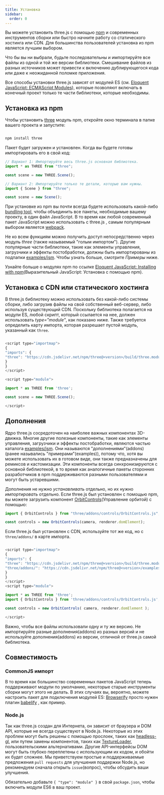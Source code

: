 ```yaml
---
title: Установка
sidebar:
  order: 0
---
```


Вы можете установить three.js с помощью [ npm](https://www.npmjs.com/) и современных инструментов сборки или
быстро начните работу со статического хостинга или CDN. Для большинства пользователей установка из npm является
лучшим выбором.

Что бы вы ни выбрали, будьте последовательны и импортируйте все файлы из одной и той же версии библиотеки.
Смешивание файлов из разных источников может привести к включению дублирующегося кода или даже к неожиданной
поломке
приложения.

Все способы установки three.js зависят от модулей ES (см.
[ Eloquent JavaScript: ECMAScript Modules](https://eloquentjavascript.net/10_modules.html#h_hF2FmOVxw7)),
которые
позволяют включать в конечный проект только те части библиотеки, которые необходимы.

## Установка из npm

Чтобы установить [ three](https://www.npmjs.com/package/three) модуль npm, откройте окно терминала в папке
вашего
проекта и запустите:

```javascript

npm install three

```

Пакет будет загружен и установлен. Когда вы будете готовы импортировать его в свой код:

```javascript
// Вариант 1: Импортируйте весь three.js основная библиотека.
import * as THREE from "three";

const scene = new THREE.Scene();

// Вариант 2: Импортируйте только те детали, которые вам нужны.
import { Scene } from "three";

const scene = new Scene();
```

При установке из npm вы почти всегда будете использовать какой-либо
[ bundling tool](https://eloquentjavascript.net/10_modules.html#h_zWTXAU93DC), чтобы объединить все пакеты,
необходимые вашему проекту, в один файл JavaScript. В то время как любой современный пакет JavaScript можно
использовать с three.js , самым популярным выбором является [ webpack](https://webpack.js.org/).

Не ко всем функциям можно получить доступ непосредственно через модуль _three_ (также называемый "голым
импортом"). Другие популярные части библиотеки, такие как элементы управления, загрузчики и эффекты
постобработки,
должны быть импортированы из подпапки [
examples/jsm](https://github.com/mrdoob/three.js/tree/dev/examples/jsm).
Чтобы узнать больше, смотрите _Примеры_ ниже.

Узнайте больше о модулях npm по ссылке [ Eloquent
JavaScript: Installing with npm](https://eloquentjavascript.net/20_node.html#h_J6hW/SmL/a)(Выразительный JavaScript: Установка с помощью npm).

## Установка с CDN или статического хостинга

В three.js библиотеку можно использовать без какой-либо системы сборки, либо загрузив файлы на свой собственный
веб-сервер, либо используя существующий CDN. Поскольку библиотека полагается на модули ES, любой скрипт, который
ссылается на нее, должен использовать _type="module"_, как показано ниже.
Также требуется определить карту импорта, которая разрешает пустой модуль, указанный как `three`.

```javascript

<script type="importmap">
{
"imports": {
"three": "https://cdn.jsdelivr.net/npm/three@<version>/build/three.module.js"
}
}
</script>

<script type="module">

import * as THREE from 'three';

const scene = new THREE.Scene();

</script>

```

## Дополнения

Ядро three.js сосредоточен на наиболее важных компонентах 3D-движка. Многие другие полезные компоненты, такие
как элементы управления, загрузчики и эффекты постобработки, являются частью каталога
[ examples/jsm](https://github.com/mrdoob/three.js/tree/dev/examples/jsm). Они называются "дополнениями"(addons) (ранее назывались "примерами"(examples)),
потому что, хотя вы можете использовать их в готовом виде, они также предназначены для ремиксов и кастомизации.
Эти компоненты всегда синхронизируются с основной библиотекой, в то время как аналогичные пакеты сторонних
разработчиков в npm поддерживаются разными пользователями и могут быть устаревшими.

Дополнения не нужно _устанавливать_ отдельно, но их нужно _импортировать_ отдельно. Если three.js был
установлен с помощью npm, вы можете загрузить компонент [OrbitControls](examples/controls/OrbitControls)(Управление орбитой) с помощью:

```javascript
import { OrbitControls } from "three/addons/controls/OrbitControls.js";

const controls = new OrbitControls(camera, renderer.domElement);
```

Если three.js был установлен с CDN, используйте тот же код, но с `three/addons/` в карте импорта.

```javascript

<script type="importmap">
{
"imports": {
"three": "https://cdn.jsdelivr.net/npm/three@<version>/build/three.module.js",
"three/addons/": "https://cdn.jsdelivr.net/npm/three@<version>/examples/jsm/"
}
}
</script>
<script type="module">

import * as THREE from 'three';
import { OrbitControls } from 'three/addons/controls/OrbitControls.js';

const controls = new OrbitControls( camera, renderer.domElement );

</script>

```

Важно, чтобы все файлы использовали одну и ту же версию. Не импортируйте разные дополнения(addons) из разных версий и
не используйте дополнения(addons) из версии, отличной от three.js самой библиотека.

## Совместимость

### CommonJS импорт

В то время как большинство современных пакетов JavaScript теперь поддерживают модули по умолчанию, некоторые
старые
инструменты сборки могут этого не делать. В этих случаях вы, вероятно, можете настроить пакет для подключения
модулей ES: [ Browserify](http://browserify.org/) просто нужен плагин [ babelify](https://github.com/babel/babelify) , как пример.

### Node.js

Так как three.js создан для Интернета, он зависит от браузера и DOM API, которые не всегда существуют в Node.js.
Некоторые из этих проблем могут быть решены с помощью прослоек, таких как
[ headless-gl](https://github.com/stackgl/headless-gl), или путем замены компонентов, таких как
[TextureLoader](api/loaders/TextureLoader), пользовательскими альтернативами. Другие API-интерфейсы DOM могут быть глубоко переплетены
с использующим их кодом, и обойти их будет сложнее.
Мы приветствуем простые и поддерживаемые предложения `pull requests` для улучшения поддержки Node.js, но
рекомендуем сначала открыть `issue`(вопрос), чтобы обсудить ваши улучшения.

Обязательно добавьте `{ "type": "module" }` в свой `package.json`, чтобы включить модули ES6 в ваш проект.

